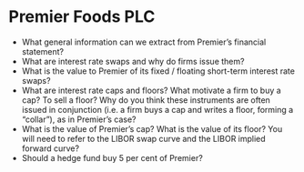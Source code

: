 # Premier Foods PLC

- What general information can we extract from Premier's financial statement?
- What are interest rate swaps and why do firms issue them?
- What is the value to Premier of its fixed / floating short-term interest rate swaps?
- What are interest rate caps and floors? What motivate a firm to buy a cap? To sell a floor? Why do you think these instruments are often issued in conjunction (i.e. a firm buys a cap and writes a floor, forming a "collar"), as in Premier's case?
- What is the value of Premier's cap? What is the value of its floor? You will need to refer to the LIBOR swap curve and the LIBOR implied forward curve?
- Should a hedge fund buy 5 per cent of Premier?


